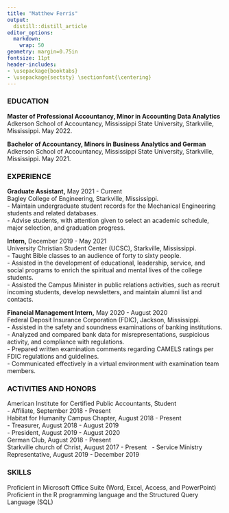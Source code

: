 ```yaml
---
title: "Matthew Ferris"
output:
  distill::distill_article
editor_options: 
  markdown: 
    wrap: 50
geometry: margin=0.75in
fontsize: 11pt
header-includes:
- \usepackage{booktabs}
- \usepackage{sectsty} \sectionfont{\centering}
---
```

### **EDUCATION**

**Master of Professional Accountancy, Minor in Accounting Data
Analytics**\
Adkerson School of Accountancy, Mississippi State University,
Starkville, Mississippi. May 2022.

**Bachelor of Accountancy, Minors in Business Analytics and German**\
Adkerson School of Accountancy, Mississippi State University,
Starkville, Mississippi. May 2021.


### **EXPERIENCE**

**Graduate Assistant,** May 2021 - Current\
Bagley College of Engineering, Starkville, Mississippi.\
- Maintain undergraduate student records for the Mechanical Engineering
students and related databases.\
- Advise students, with attention given to select an academic schedule,
major selection, and graduation progress.

**Intern,** December 2019 - May 2021\
University Christian Student Center (UCSC), Starkville, Mississippi.\
- Taught Bible classes to an audience of forty to sixty people.\
- Assisted in the development of educational, leadership, service, and
social programs to enrich the spiritual and mental lives of the college
students.\
- Assisted the Campus Minister in public relations activities, such as
recruit incoming students, develop newsletters, and maintain alumni list
and contacts.

**Financial Management Intern,** May 2020 - August 2020\
Federal Deposit Insurance Corporation (FDIC), Jackson, Mississippi.\
- Assisted in the safety and soundness examinations of banking
institutions.\
- Analyzed and compared bank data for misrepresentations, suspicious
activity, and compliance with regulations.\
- Prepared written examination comments regarding CAMELS ratings per
FDIC regulations and guidelines.\
- Communicated effectively in a virtual environment with examination
team members.\

### **ACTIVITIES AND HONORS** \ 
American Institute for Certified Public Accountants, Student \
-   Affiliate, September 2018 - Present \
Habitat for Humanity Campus Chapter, August 2018 - Present\
-   Treasurer, August 2018 - August 2019 \
-   President, August 2019 - August 2020 \
German Club, August 2018 - Present \
Starkville church of Christ, August 2017 - Present \ 
-   Service Ministry Representative, August 2019 - December 2019 \
    

### **SKILLS**
Proficient in Microsoft Office Suite (Word, Excel,
Access, and PowerPoint)\
Proficient in the R programming language and the
Structured Query Language (SQL)

\pagenumbering{gobble}

